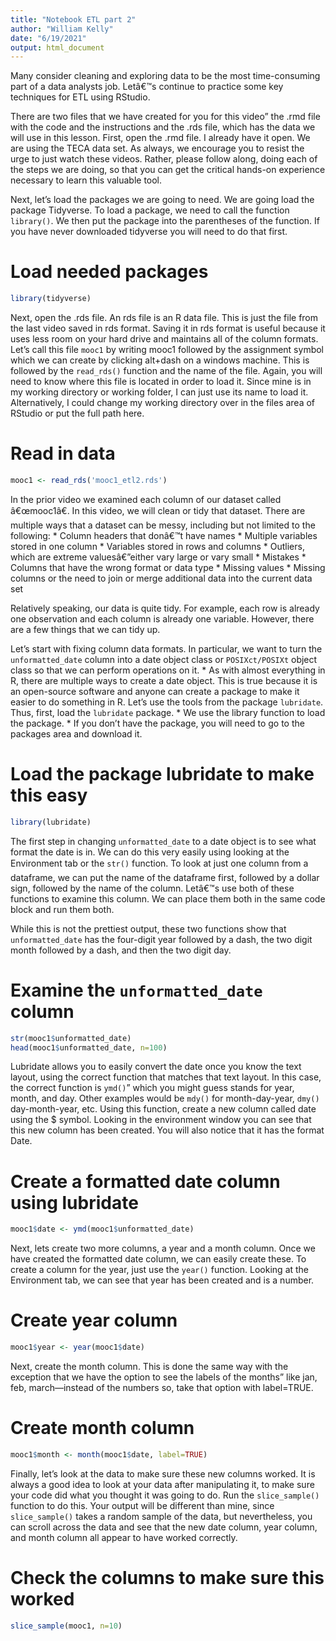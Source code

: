 ```yaml
---
title: "Notebook ETL part 2"
author: "William Kelly"
date: "6/19/2021"
output: html_document
---
```


Many consider cleaning and exploring data to be the most time-consuming part of a data analysts job. Letâ€™s continue to practice some key techniques for ETL using RStudio.

There are two files that we have created for you for this video” the .rmd file with the code and the instructions and the .rds file, which has the data we will use in this lesson. First, open the .rmd file. I already have it open. We are using the TECA data set. 
As always, we encourage you to resist the urge to just watch these videos. Rather, please follow along, doing each of the steps we are doing, so that you can get the critical hands-on experience necessary to learn this valuable tool.

Next, let's load the packages we are going to need. We are going load the package Tidyverse. To load a package, we need to call the function `library()`. We then put the package into the parentheses of the function. If you have never downloaded tidyverse you will need to do that first. 

# Load needed packages
```r
library(tidyverse)
```

Next, open the .rds file. An rds file is an R data file. This is just the file from the last video saved in rds format. Saving it in rds format is useful because it uses less room on your hard drive and maintains all of the column formats. Let's call this file `mooc1` by writing mooc1 followed by the assignment symbol which we can create by clicking alt+dash on a windows machine. This is followed by the `read_rds()` function and the name of the file. Again, you will need to know where this file is located in order to load it. Since mine is in my working directory or working folder, I can just use its name to load it. Alternatively, I could change my working directory over in the files area of RStudio or put the full path here. 

# Read in data
```r
mooc1 <- read_rds('mooc1_etl2.rds')
```

In the prior video we examined each column of our dataset called â€œmooc1â€. In this video, we will clean or tidy that dataset. There are multiple ways that a dataset can be messy, including but not limited to the following:
* Column headers that donâ€™t have names
* Multiple variables stored in one column
* Variables stored in rows and columns
* Outliers, which are extreme valuesâ€”either vary large or vary small
* Mistakes
* Columns that have the wrong format or data type
* Missing values
* Missing columns or the need to join or merge additional data into the current data set

Relatively speaking, our data is quite tidy. For example, each row is already one observation and each column is already one variable. However, there are a few things that we can tidy up.

Let's start with fixing column data formats. In particular, we want to turn the `unformatted_date` column into a date object class or `POSIXct/POSIXt` object class so that we can perform operations on it.
* As with almost everything in R, there are multiple ways to create a date object. This is true because it is an open-source software and anyone can create a package to make it easier to do something in R. Let's use the tools from the package `lubridate`. Thus, first, load the `lubridate` package.
* We use the library function to load the package.
* If you don't have the package, you will need to go to the packages area and download it. 

# Load the package lubridate to make this easy
```r
library(lubridate)
```

The first step in changing `unformatted_date` to a date object is to see what format the date is in. We can do this very easily using looking at the Environment tab or the `str()` function. To look at just one column from a dataframe, we can put the name of the dataframe first, followed by a dollar sign, followed by the name of the column. Letâ€™s use both of these functions to examine this column. We can place them both in the same code block and run them both.

While this is not the prettiest output, these two functions show that `unformatted_date` has the four-digit year followed by a dash, the two digit month followed by a dash, and then the two digit day. 

# Examine the `unformatted_date` column
```r
str(mooc1$unformatted_date)
head(mooc1$unformatted_date, n=100)
```

Lubridate allows you to easily convert the date once you know the text layout, using the correct function that matches that text layout. In this case, the correct function is `ymd()`” which you might guess stands for year, month, and day. Other examples would be `mdy()` for month-day-year, `dmy()` day-month-year, etc. Using this function, create a new column called date using the $ symbol. Looking in the environment window you can see that this new column has been created. You will also notice that it has the format Date.

# Create a formatted date column using lubridate
```r
mooc1$date <- ymd(mooc1$unformatted_date)
```

Next, lets create two more columns, a year and a month column. Once we have created the formatted date column, we can easily create these. To create a column for the year, just use the `year()` function. Looking at the Environment tab, we can see that year has been created and is a number.

# Create year column
```r
mooc1$year <- year(mooc1$date)
```

Next, create the month column. This is done the same way with the exception that we have the option to see the labels of the months” like jan, feb, march---instead of the numbers so, take that option with label=TRUE. 

# Create month column
```r
mooc1$month <- month(mooc1$date, label=TRUE)
```

Finally, let's look at the data to make sure these new columns worked. It is always a good idea to look at your data after manipulating it, to make sure your code did what you thought it was going to do. Run the `slice_sample()` function to do this. Your output will be different than mine, since `slice_sample()` takes a random sample of the data, but nevertheless, you can scroll across the data and see that the new date column, year column, and month column all appear to have worked correctly. 

# Check the columns to make sure this worked
```r
slice_sample(mooc1, n=10)
```
